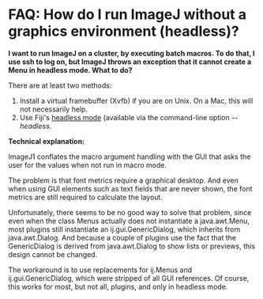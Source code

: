 = FAQ: How do I run ImageJ without a graphics environment (headless)? =

'''I want to run ImageJ on a cluster, by executing batch macros. To do that, I use ssh to log on, but ImageJ throws an exception that it cannot create a Menu in headless mode. What to do?'''

There are at least two methods:

# Install a virtual framebuffer (Xvfb) if you are on Unix. On a Mac, this will not necessarily help.
# Use Fiji's [[http://fiji.sc/Headless|headless mode]] (available via the command-line option ''--headless''.

'''Technical explanation:'''

ImageJ1 conflates the macro argument handling with the GUI that asks the user for the values when not run in macro mode.

The problem is that font metrics require a graphical desktop. And even when using GUI elements such as text fields that are never shown, the font metrics are still required to calculate the layout.

Unfortunately, there seems to be no good way to solve that problem, since even when the class Menus actually does not instantiate a java.awt.Menu, most plugins still instantiate an ij.gui.GenericDialog, which inherits from java.awt.Dialog. And because a couple of plugins use the fact that the GenericDialog is derived from java.awt.Dialog to show lists or previews, this design cannot be changed.

The workaround is to use replacements for ij.Menus and ij.gui.GenericDialog, which were stripped of all GUI references. Of course, this works for most, but not all, plugins, and only in headless mode.
